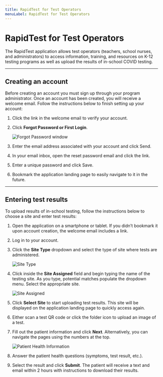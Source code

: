 ```yaml
---
title: RapidTest for Test Operators
menuLabel: RapidTest for Test Operators
---
```


# RapidTest for Test Operators

The RapidTest application allows test operators (teachers, school nurses, and administrators) to access information, training, and resources on K-12 testing programs as well as upload the results of in-school COVID testing.

---

## Creating an account

Before creating an account you must sign up through your program administrator. Once an account has been created, you will receive a welcome email. Follow the instructions below to finish setting up your account:

1. Click the link in the welcome email to verify your account.
2. Click **Forgot Password or First Login**.

    ![Forgot Password window](images/rapid-forgotpass.png)
3. Enter the email address associated with your account and click Send.
4. In your email inbox, open the reset password email and click the link.
5. Enter a unique password and click Save.
6. Bookmark the application landing page to easily navigate to it in the future.

---

## Entering test results

To upload results of in-school testing, follow the instructions below to choose a site and enter test results:

1. Open the application on a smartphone or tablet. If you didn’t bookmark it upon account creation, the welcome email includes a link.
2. Log in to your account.
3. Click the **Site Type** dropdown and select the type of site where tests are administered.

    ![Site Type](images/rapid-sitetype.png)

4. Click inside the **Site Assigned** field  and begin typing the name of the testing site. As you type, potential matches populate the dropdown menu. Select the appropriate site.

    ![Site Assigned](images/rapid-siteselected.png)

5. Click **Select Site** to start uploading test results. This site will be displayed on the application landing page to quickly access again.
6. Either scan a test QR code or click the folder icon to upload an image of a test.
7. Fill out the patient information and click **Next**. Alternatively, you can navigate the pages using the numbers at the top.

    ![Patient Health Information](images/rapid-patientinfo.png)

8. Answer the patient health questions (symptoms, test result, etc.).
9. Select the result and click **Submit**. The patient will receive a text and email within 2 hours with instructions to download their results.
